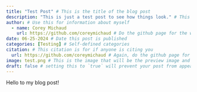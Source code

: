 ```yaml
---
title: "Test Post" # This is the title of the blog post
description: "This is just a test post to see how things look." # This is the description and shows up under the title and picture on the blog page
author: # Use this for information about myself
  - name: Corey Michaud
    url: https://github.com/coreymichaud # Do the github page for the website NOT the blog
date: 06-25-2024 # Date this post is published
categories: [Testing] # Self-defined categories
citation: # This citation is for if anyone is citing you
  url: https://github.com/coreymichaud # Again, do the github page for this BUT THIS TIME FOR THIS SPECIFIC BLOG POST
image: test.png # This is the image that will be the preview image and it HAS to be in this file to work
draft: false # setting this to `true` will prevent your post from appearing on your listing page until you're ready!
---
```


Hello to my blog post!
